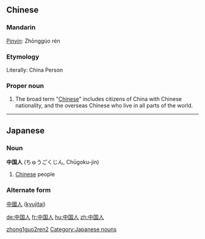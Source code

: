 {{zh-forms|[[中国]][[人]]|[[中國人]]}}
==Chinese==
===Mandarin===
[[Pinyin]]: Zhōnggúo rén
===Etymology===
Literally: China Person
===Proper noun=== 
# The broad term "[[Chinese]]" includes citizens of China with Chinese nationality, and the overseas Chinese who live in all parts of the world.
[[Category:zh-cn:Nationalities|zhong1guo2ren2]]
----
==Japanese==
===Noun===
'''中国人''' (ちゅうごくじん, Chūgoku-jin)
#[[Chinese]] people
===Alternate form===
[[中國人]] ([[kyujitai]])
[[Category:Japanese nouns]]

[[de:中国人]]
[[fr:中国人]]
[[hu:中国人]]
[[zh:中国人]]